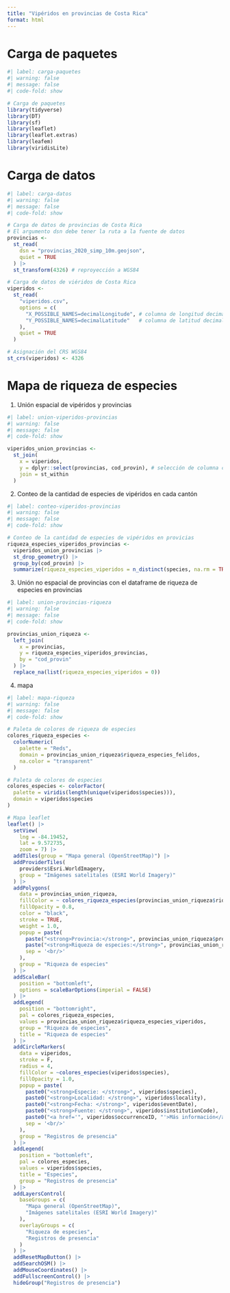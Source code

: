 ---
title: "Vipéridos en provincias de Costa Rica"
format: html
---

# Carga de paquetes

```{r}
#| label: carga-paquetes
#| warning: false
#| message: false
#| code-fold: show

# Carga de paquetes
library(tidyverse)
library(DT)
library(sf)
library(leaflet)
library(leaflet.extras)
library(leafem)
library(viridisLite)
```

# Carga de datos

```{r}
#| label: carga-datos
#| warning: false
#| message: false
#| code-fold: show

# Carga de datos de provincias de Costa Rica
# El argumento dsn debe tener la ruta a la fuente de datos
provincias <-
  st_read(
    dsn = "provincias_2020_simp_10m.geojson",
    quiet = TRUE
  ) |>
  st_transform(4326) # reproyección a WGS84

# Carga de datos de viéridos de Costa Rica
viperidos <-
  st_read(
    "viperidos.csv",
    options = c(
      "X_POSSIBLE_NAMES=decimalLongitude", # columna de longitud decimal
      "Y_POSSIBLE_NAMES=decimalLatitude"   # columna de latitud decimal
    ),
    quiet = TRUE
  )

# Asignación del CRS WGS84
st_crs(viperidos) <- 4326
```

# Mapa de riqueza de especies

1. Unión espacial de vipéridos y provincias

```{r}
#| label: union-viperidos-provincias
#| warning: false
#| message: false
#| code-fold: show

viperidos_union_provincias <- 
  st_join(
    x = viperidos,
    y = dplyr::select(provincias, cod_provin), # selección de columna cod_canton
    join = st_within
  )
```

2. Conteo de la cantidad de especies de vipéridos en cada cantón

```{r}
#| label: conteo-viperidos-provincias
#| warning: false
#| message: false
#| code-fold: show

# Conteo de la cantidad de especies de vipéridos en provicias
riqueza_especies_viperidos_provincias <-
  viperidos_union_provincias |>
  st_drop_geometry() |>
  group_by(cod_provin) |>
  summarize(riqueza_especies_viperidos = n_distinct(species, na.rm = TRUE))

```

3. Unión no espacial de provincias con el dataframe de riqueza de especies en provincias

```{r}
#| label: union-provincias-riqueza
#| warning: false
#| message: false
#| code-fold: show

provincias_union_riqueza <-
  left_join(
    x = provincias,
    y = riqueza_especies_viperidos_provincias,
    by = "cod_provin"
  ) |>
  replace_na(list(riqueza_especies_viperidos = 0))
```

4. mapa

```{r}
#| label: mapa-riqueza
#| warning: false
#| message: false
#| code-fold: show

# Paleta de colores de riqueza de especies
colores_riqueza_especies <-
  colorNumeric(
    palette = "Reds",
    domain = provincias_union_riqueza$riqueza_especies_felidos,
    na.color = "transparent"
  )

# Paleta de colores de especies
colores_especies <- colorFactor(
  palette = viridis(length(unique(viperidos$species))), 
  domain = viperidos$species
)

# Mapa leaflet
leaflet() |>
  setView(
    lng = -84.19452,
    lat = 9.572735,
    zoom = 7) |>
  addTiles(group = "Mapa general (OpenStreetMap)") |>
  addProviderTiles(
    providers$Esri.WorldImagery, 
    group = "Imágenes satelitales (ESRI World Imagery)"
  ) |> 
  addPolygons(
    data = provincias_union_riqueza,
    fillColor = ~ colores_riqueza_especies(provincias_union_riqueza$riqueza_especies_viperidos),
    fillOpacity = 0.8,
    color = "black",
    stroke = TRUE,
    weight = 1.0,
    popup = paste(
      paste("<strong>Provincia:</strong>", provincias_union_riqueza$provincia),
      paste("<strong>Riqueza de especies:</strong>", provincias_union_riqueza$riqueza_especies_viperidos),
      sep = '<br/>'
    ),
    group = "Riqueza de especies"
  ) |>
  addScaleBar(
    position = "bottomleft", 
    options = scaleBarOptions(imperial = FALSE)
  ) |>    
  addLegend(
    position = "bottomright",
    pal = colores_riqueza_especies,
    values = provincias_union_riqueza$riqueza_especies_viperidos,
    group = "Riqueza de especies",
    title = "Riqueza de especies"
  ) |>
  addCircleMarkers(
    data = viperidos,
    stroke = F,
    radius = 4,
    fillColor = ~colores_especies(viperidos$species),
    fillOpacity = 1.0,
    popup = paste(
      paste0("<strong>Especie: </strong>", viperidos$species),
      paste0("<strong>Localidad: </strong>", viperidos$locality),
      paste0("<strong>Fecha: </strong>", viperidos$eventDate),
      paste0("<strong>Fuente: </strong>", viperidos$institutionCode),
      paste0("<a href='", viperidos$occurrenceID, "'>Más información</a>"),
      sep = '<br/>'
    ),    
    group = "Registros de presencia"
  ) |>  
  addLegend(
    position = "bottomleft",    
    pal = colores_especies,
    values = viperidos$species,
    title = "Especies",
    group = "Registros de presencia"    
  ) |>  
  addLayersControl(
    baseGroups = c(
      "Mapa general (OpenStreetMap)", 
      "Imágenes satelitales (ESRI World Imagery)"
    ),
    overlayGroups = c(
      "Riqueza de especies",
      "Registros de presencia"
    )
  ) |>
  addResetMapButton() |>
  addSearchOSM() |>
  addMouseCoordinates() |>
  addFullscreenControl() |>
  hideGroup("Registros de presencia") 
```

